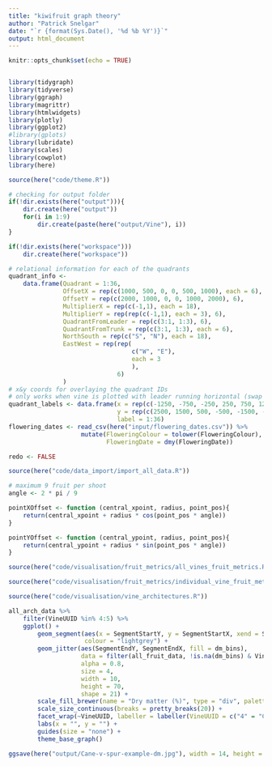 ```yaml
---
title: "kiwifruit graph theory"
author: "Patrick Snelgar"
date: "`r {format(Sys.Date(), '%d %b %Y')}`"
output: html_document
---
```


```r
knitr::opts_chunk$set(echo = TRUE)


library(tidygraph)
library(tidyverse)
library(ggraph)
library(magrittr)
library(htmlwidgets)
library(plotly)
library(ggplot2)
#library(gplots)
library(lubridate)
library(scales)
library(cowplot)
library(here)

source(here("code/theme.R"))

# checking for output folder
if(!dir.exists(here("output"))){
	dir.create(here("output"))
	for(i in 1:9)
		dir.create(paste(here("output/Vine"), i))
} 

if(!dir.exists(here("workspace")))
	dir.create(here("workspace"))
```

```r
# relational information for each of the quadrants
quadrant_info <- 
	data.frame(Quadrant = 1:36,
			   OffsetX = rep(c(1000, 500, 0, 0, 500, 1000), each = 6),
			   OffsetY = rep(c(2000, 1000, 0, 0, 1000, 2000), 6),
			   MultiplierX = rep(c(-1,1), each = 18),
			   MultiplierY = rep(rep(c(-1,1), each = 3), 6),
			   QuadrantFromLeader = rep(c(3:1, 1:3), 6), 
			   QuadrantFromTrunk = rep(c(3:1, 1:3), each = 6),
			   NorthSouth = rep(c("S", "N"), each = 18),
			   EastWest = rep(rep(
		   						  c("W", "E"), 
		   						  each = 3
		   						  ),
			   			   	  6)
			   )
# x&y coords for overlaying the quadrant IDs
# only works when vine is plotted with leader running horizontal (swap x and y).
quadrant_labels <- data.frame(x = rep(c(-1250, -750, -250, 250, 750, 1250), each = 6),
							  y = rep(c(2500, 1500, 500, -500, -1500, -2500), 6),
							  label = 1:36)
flowering_dates <- read_csv(here("input/flowering_dates.csv")) %>%
					mutate(FloweringColour = tolower(FloweringColour),
						   FloweringDate = dmy(FloweringDate))
```

```r

redo <- FALSE

source(here("code/data_import/import_all_data.R"))

```

```r

# maximum 9 fruit per shoot
angle <- 2 * pi / 9

pointXOffset <- function (central_xpoint, radius, point_pos){
	return(central_xpoint + radius * cos(point_pos * angle))
}

pointYOffset <- function (central_ypoint, radius, point_pos){
	return(central_ypoint + radius * sin(point_pos * angle))
}

```

```r


source(here("code/visualisation/fruit_metrics/all_vines_fruit_metrics.R"))

```

```r


source(here("code/visualisation/fruit_metrics/individual_vine_fruit_metrics.R"))

```

```r


source(here("code/visualisation/vine_architectures.R"))

```

```r

all_arch_data %>% 
	filter(VineUUID %in% 4:5) %>% 
	ggplot() +
		geom_segment(aes(x = SegmentStartY, y = SegmentStartX, xend = SegmentEndY, yend = SegmentEndX, size = SegmentDiameter), 
					 colour = "lightgrey") + 
		geom_jitter(aes(SegmentEndY, SegmentEndX, fill = dm_bins),
					data = filter(all_fruit_data, !is.na(dm_bins) & VineUUID %in% 4:5),
					alpha = 0.8,
					size = 4,
					width = 10,
					height = 70,
					shape = 21) +
		scale_fill_brewer(name = "Dry matter (%)", type = "div", palette = "RdYlBu", direction = "-1") +
		scale_size_continuous(breaks = pretty_breaks(20)) +
		facet_wrap(~VineUUID, labeller = labeller(VineUUID = c("4" = "Cane prune", "5" = "Spur prune"))) +
		labs(x = "", y = "") +
		guides(size = "none") +
		theme_base_graph()

ggsave(here("output/Cane-v-spur-example-dm.jpg"), width = 14, height = 7)

```